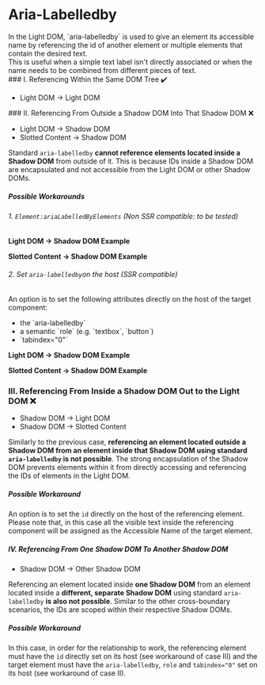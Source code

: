 
<Meta of={CCR} />

# Aria-Labelledby

<div className="lead">
  In the Light DOM, `aria-labelledby` is used to give an element its accessible name by referencing
  the id of another element or multiple elements that contain the desired text.
</div>
<div>
  This is useful when a simple text label isn't directly associated or when the name needs to be
  combined from different pieces of text.
</div>
### I. Referencing Within the Same DOM Tree ✔️

<ul>
  <li>Light DOM → Light DOM</li>

</ul>
  <Canvas of={CCR.ExampleHTML} sourceState="shown" />
### II. Referencing From Outside a Shadow DOM Into That Shadow DOM ❌

<ul>
  <li>Light DOM → Shadow DOM</li>
  <li>Slotted Content → Shadow DOM</li>
</ul>

Standard `aria-labelledby` <b>cannot reference elements located inside a Shadow DOM</b> from outside of it. This is because IDs inside a Shadow DOM are encapsulated and not accessible from the Light DOM or other Shadow DOMs.

##### Possible Workarounds

###### 1. `Element:ariaLabelledByElements` (Non SSR compatible: to be tested)

<b>Light DOM → Shadow DOM Example</b>
<Canvas of={CCR.Example2} sourceState="shown" />
<div className="hide-col-default">
  <Controls of={CCR.Example2} />
</div>

<b>Slotted Content → Shadow DOM Example</b>
<Canvas of={CCR.Example3} sourceState="shown" />
<div className="hide-col-default">
  <Controls of={CCR.Example3} />
</div>

###### 2. Set `aria-labelledby`on the host (SSR compatible)

An option is to set the following attributes directly on the host of the target component:

<ul>
  <li> the `aria-labelledby`</li>
  <li> a semantic `role` (e.g. `textbox`, `button`)</li>
  <li> `tabindex="0"`</li>
</ul>

<b>Light DOM → Shadow DOM Example</b>
<Canvas of={CCR.Example4} sourceState="shown" />

<b>Slotted Content → Shadow DOM Example</b>
<Canvas of={CCR.Example5} sourceState="shown" />

### III. Referencing From Inside a Shadow DOM Out to the Light DOM ❌

<ul>
  <li>Shadow DOM → Light DOM</li>
  <li>Shadow DOM → Slotted Content</li>
</ul>

Similarly to the previous case, <b>referencing an element located outside a Shadow DOM from an element inside that Shadow DOM using standard `aria-labelledby` is not possible</b>. The strong encapsulation of the Shadow DOM prevents elements within it from directly accessing and referencing the IDs of elements in the Light DOM.

##### Possible Workaround

An option is to set the `id` directly on the host of the referencing element. Please note that, in this case all the visible text inside the referencing component will be assigned as the Accessible Name of the target element.

<Canvas of={CCR.Example6} sourceState="shown" />

##### IV. Referencing From One Shadow DOM To Another Shadow DOM

<ul>
  <li>Shadow DOM → Other Shadow DOM</li>
</ul>

Referencing an element located inside <b>one Shadow DOM</b> from an element located inside a <b>different, separate Shadow DOM</b> using standard `aria-labelledby` <b>is also not possible</b>. Similar to the other cross-boundary scenarios, the IDs are scoped within their respective Shadow DOMs.

##### Possible Workaround

In this case, in order for the relationship to work, the referencing element must have the `id` directly set on its host (see workaround of case III) and the target element must have the `aria-labelledby`, `role` and `tabindex="0"` set on its host (see workaround of case II).

<Canvas of={CCR.Example7} sourceState="shown" />

